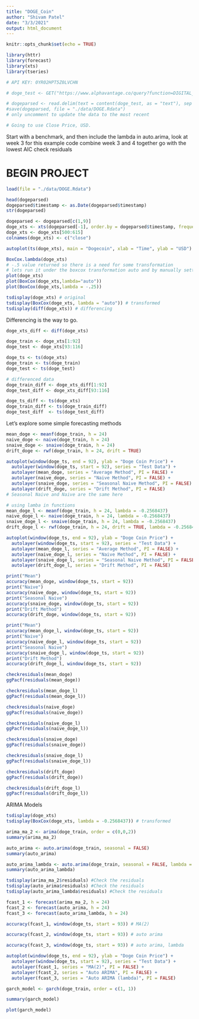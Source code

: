 ```yaml
---
title: "DOGE_Coin"
author: "Shivam Patel"
date: "3/3/2021"
output: html_document
---
```


```r
knitr::opts_chunk$set(echo = TRUE)
```

```r
library(httr)
library(forecast)
library(xts)
library(tseries)
```


```r
# API KEY: 0YR02HPT5Z0LVCHN

# doge_test <- GET("https://www.alphavantage.co/query?function=DIGITAL_CURRENCY_DAILY&symbol=DOGE&market=CNY&datatype=csv&apikey=0YR02HPT5Z0LVCHN")

# dogeparsed <- read.delim(text = content(doge_test, as = "text"), sep = ",")
#save(dogeparsed, file = "./data/DOGE.Rdata")
# only uncomment to update the data to the most recent

# Going to use Close Price, USD.
```

Start with a benchmark, and then include the lambda in auto.arima, look at week 3 for this example code
combine week 3 and 4 together
go with the lowest AIC
check residuals


# BEGIN PROJECT

```r
load(file = "./data/DOGE.Rdata")
```

```r
head(dogeparsed)
dogeparsed$timestamp <- as.Date(dogeparsed$timestamp)
str(dogeparsed)
```
```r
dogeparsed <- dogeparsed[c(1,9)]
doge_xts <- xts(dogeparsed[-1], order.by = dogeparsed$timestamp, frequency = 1)
doge_xts <- doge_xts[500:615]
colnames(doge_xts) <- c("close")
```

```r
autoplot(ts(doge_xts), main = "Dogecoin", xlab = "Time", ylab = "USD")
```

```r
BoxCox.lambda(doge_xts)
# -.5 value returned so there is a need for some transformation
# lets run it under the boxcox transformation auto and by manually setting the lamba value
plot(doge_xts)
plot(BoxCox(doge_xts,lambda="auto"))
plot(BoxCox(doge_xts,lambda = -.25))
```

```r
tsdisplay(doge_xts) # original
tsdisplay(BoxCox(doge_xts, lambda = "auto")) # transformed
tsdisplay(diff(doge_xts)) # differencing
```

Differencing is the way to go.

```r
doge_xts_diff <- diff(doge_xts)
```


```r
doge_train <- doge_xts[1:92]
doge_test <- doge_xts[93:116]

doge_ts <- ts(doge_xts)
doge_train <- ts(doge_train)
doge_test <- ts(doge_test)

# differenced data
doge_train_diff <- doge_xts_diff[1:92]
doge_test_diff <- doge_xts_diff[93:116]

doge_ts_diff <- ts(doge_xts)
doge_train_diff <- ts(doge_train_diff)
doge_test_diff  <- ts(doge_test_diff)

```

Let's explore some simple forecasting methods

```r
mean_doge <- meanf(doge_train, h = 24)
naive_doge <- naive(doge_train, h = 24)
snaive_doge <- snaive(doge_train, h = 24)
drift_doge <- rwf(doge_train, h = 24, drift = TRUE)

autoplot(window(doge_ts, end = 92), ylab = "Doge Coin Price") +
  autolayer(window(doge_ts, start = 92), series = "Test Data") +
  autolayer(mean_doge, series = "Average Method", PI = FALSE) +
  autolayer(naive_doge, series = "Naive Method", PI = FALSE) +
  autolayer(snaive_doge, series = "Seasonal Naive Method", PI = FALSE) +
  autolayer(drift_doge, series = "Drift Method", PI = FALSE)
# Seasonal Naive and Naive are the same here

# using lamba in functions
mean_doge_l <- meanf(doge_train, h = 24, lambda = -0.2568437)
naive_doge_l <- naive(doge_train, h = 24, lambda = -0.2568437)
snaive_doge_l <- snaive(doge_train, h = 24, lambda = -0.2568437)
drift_doge_l <- rwf(doge_train, h = 24, drift = TRUE, lambda = -0.2568437)

autoplot(window(doge_ts, end = 92), ylab = "Doge Coin Price") +
  autolayer(window(doge_ts, start = 92), series = "Test Data") +
  autolayer(mean_doge_l, series = "Average Method", PI = FALSE) +
  autolayer(naive_doge_l, series = "Naive Method", PI = FALSE) +
  autolayer(snaive_doge_l, series = "Seasonal Naive Method", PI = FALSE) +
  autolayer(drift_doge_l, series = "Drift Method", PI = FALSE)
```

```r
print("Mean")
accuracy(mean_doge, window(doge_ts, start = 92))
print("Naive")
accuracy(naive_doge, window(doge_ts, start = 92))
print("Seasonal Naive")
accuracy(snaive_doge, window(doge_ts, start = 92))
print("Drift Method")
accuracy(drift_doge, window(doge_ts, start = 92))
```

```r
print("Mean")
accuracy(mean_doge_l, window(doge_ts, start = 92))
print("Naive")
accuracy(naive_doge_l, window(doge_ts, start = 92))
print("Seasonal Naive")
accuracy(snaive_doge_l, window(doge_ts, start = 92))
print("Drift Method")
accuracy(drift_doge_l, window(doge_ts, start = 92))
```

```r
checkresiduals(mean_doge)
ggPacf(residuals(mean_doge))

checkresiduals(mean_doge_l)
ggPacf(residuals(mean_doge_l))
```

```r
checkresiduals(naive_doge)
ggPacf(residuals(naive_doge))

checkresiduals(naive_doge_l)
ggPacf(residuals(naive_doge_l))
```

```r
checkresiduals(snaive_doge)
ggPacf(residuals(snaive_doge))

checkresiduals(snaive_doge_l)
ggPacf(residuals(snaive_doge_l))
```

```r
checkresiduals(drift_doge)
ggPacf(residuals(drift_doge))

checkresiduals(drift_doge_l)
ggPacf(residuals(drift_doge_l))
```


ARIMA Models

```r
tsdisplay(doge_xts)
tsdisplay(BoxCox(doge_xts, lambda = -0.2568437)) # transformed
```


```r
arima_ma_2 <- arima(doge_train, order = c(0,0,2))
summary(arima_ma_2)
```


```r
auto_arima <- auto.arima(doge_train, seasonal = FALSE)
summary(auto_arima)
```


```r
auto_arima_lambda <- auto.arima(doge_train, seasonal = FALSE, lambda = -0.2568437)
summary(auto_arima_lambda)
```


```r
tsdisplay(arima_ma_2$residuals) #Check the residuals
tsdisplay(auto_arima$residuals) #Check the residuals
tsdisplay(auto_arima_lambda$residuals) #Check the residuals
```


```r
fcast_1 <- forecast(arima_ma_2, h = 24)
fcast_2 <- forecast(auto_arima, h = 24)
fcast_3 <- forecast(auto_arima_lambda, h = 24)
```



```r
accuracy(fcast_1, window(doge_ts, start = 93)) # MA(2)
```

```r
accuracy(fcast_2, window(doge_ts, start = 93)) # auto arima
```


```r
accuracy(fcast_3, window(doge_ts, start = 93)) # auto arima, lambda
```

```r
autoplot(window(doge_ts, end = 92), ylab = "Doge Coin Price") +
  autolayer(window(doge_ts, start = 92), series = "Test Data") +
  autolayer(fcast_1, series = "MA(2)", PI = FALSE) +
  autolayer(fcast_2, series = "Auto ARIMA", PI = FALSE) +
  autolayer(fcast_3, series = "Auto ARIMA (lambda)", PI = FALSE)
```

```r
garch_model <- garch(doge_train, order = c(1, 1))

summary(garch_model)

plot(garch_model)
```

